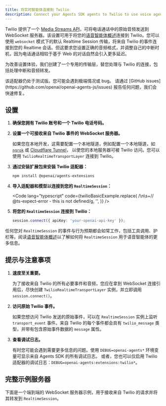 ```yaml
---
title: 将实时智能体连接到 Twilio
description: Connect your Agents SDK agents to Twilio to use voice agents
---
```



Twilio 提供了一个 [Media Streams API](https://www.twilio.com/docs/voice/media-streams)，可将电话通话中的原始音频发送到 WebSocket 服务器。该设置可用于将您的[语音智能体概述](/openai-agents-js/zh/guides/voice-agents)连接到 Twilio。您可以使用 `websocket` 模式下的默认 Realtime Session 传输，将来自 Twilio 的事件连接到您的 Realtime 会话。但这要求您设置正确的音频格式，并调整自己的中断时机，因为电话通话相较于基于 Web 的对话自然会引入更多延迟。

为改善设置体验，我们创建了一个专用的传输层，替您处理与 Twilio 的连接，包括处理中断和音频转发。

<Aside type="caution">
  该适配器仍处于测试版。您可能会遇到极端情况或 bug。 请通过 [GitHub
  issues](https://github.com/openai/openai-agents-js/issues)
  报告任何问题，我们会快速修复。
</Aside>

## 设置

<Steps>

1. **确保您拥有 Twilio 账号和一个 Twilio 电话号码。**

2. **设置一个可接收来自 Twilio 事件的 WebSocket 服务器。**

   如果您在本地开发，这需要配置一个本地隧道，例如配置一个本地隧道，如[`ngrok`](https://ngrok.io/) 或
   [Cloudflare Tunnel](https://developers.cloudflare.com/pages/how-to/preview-with-cloudflare-tunnel/)，
   以使您的本地服务器可被 Twilio 访问。您可以使用 `TwilioRealtimeTransportLayer`
   连接到 Twilio。

3. **通过安装扩展包来安装 Twilio 适配器：**

   ```bash
   npm install @openai/agents-extensions
   ```

4. **导入适配器和模型以连接到您的 `RealtimeSession`：**

   <Code
     lang="typescript"
     code={twilioBasicExample.replace(
       /\n\s+\/\/ @ts-expect-error - this is not defined/g,
       '',
     )}
   />

5. **将您的 `RealtimeSession` 连接到 Twilio：**

   ```typescript
   session.connect({ apiKey: 'your-openai-api-key' });
   ```

</Steps>

任何您对 `RealtimeSession` 的事件与行为预期都会如常工作，包括工具调用、护栏等。阅读[语音智能体概述](/openai-agents-js/zh/guides/voice-agents)以了解如何将 `RealtimeSession` 用于语音智能体的更多信息。

## 提示与注意事项

1. **速度至关重要。**

   为了接收来自 Twilio 的所有必要事件和音频，您应在拿到 WebSocket 连接引用后，尽快创建
   `TwilioRealtimeTransportLayer` 实例，并立即调用 `session.connect()`。

2. **访问原始 Twilio 事件。**

   如果您想访问 Twilio 发送的原始事件，可以在 `RealtimeSession` 实例上监听
   `transport_event` 事件。来自 Twilio 的每个事件都会具有 `twilio_message` 类型，并带有包含原始事件数据的 `message` 属性。

3. **查看调试日志。**

   有时您可能会遇到需要更多信息的问题。使用 `DEBUG=openai-agents*` 环境变量可显示来自 Agents SDK 的所有调试日志。
   或者，您也可以仅启用 Twilio 适配器的调试日志：`DEBUG=openai-agents:extensions:twilio*`。

## 完整示例服务器

下面是一个端到端的 WebSocket 服务器示例，用于接收来自 Twilio 的请求并将其转发到 `RealtimeSession`。

<Code
  lang="typescript"
  code={twilioServerExample}
  title="使用 Fastify 的示例服务器"
/>
